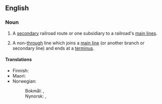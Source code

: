 ==English==

===Noun===
{{en-noun}}

# {{lb|en|railroads}} A [[secondary]] railroad route or one subsidiary to a railroad's [[main line]]s.
# {{lb|en|railroads}} A non-[[through]] line which joins a [[main line]] (or another branch or secondary line) and ends at a [[terminus]].

====Translations====
{{trans-top|non-through line}}
* Finnish: {{t|fi|sivurata}}
* Maori: {{t|mi|pekanga}}
* Norwegian:
*: Bokmål: {{t|nb|sidebane|m}}, {{t|nb|sidelinje|m|f}}
*: Nynorsk: {{t|nn|sidebane|m|f}}, {{t|nn|sidelinje|f}}
{{trans-mid}}
{{trans-bottom}}